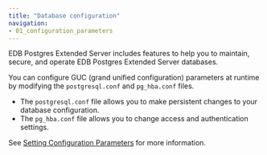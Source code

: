 ```yaml
---
title: "Database configuration"
navigation:
- 01_configuration_parameters
---
```


EDB Postgres Extended Server includes features to help you to maintain, secure, and operate EDB Postgres Extended Server databases.

You can configure GUC (grand unified configuration) parameters at runtime by modifying the `postgresql.conf` and `pg_hba.conf` files. 

- The `postgresql.conf` file allows you to make persistent changes to your database configuration. 
- The `pg_hba.conf` file allows you to change access and authentication settings. 

See [Setting Configuration Parameters](01_setting_configuration_parameters) for more information. 

